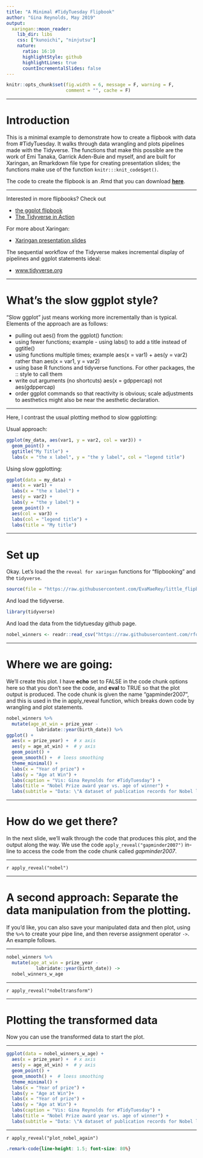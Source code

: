```yaml
---
title: "A Minimal #TidyTuesday Flipbook"
author: "Gina Reynolds, May 2019"
output:
  xaringan::moon_reader:
    lib_dir: libs
    css: ["kunoichi", "ninjutsu"]
    nature:
      ratio: 16:10
      highlightStyle: github
      highlightLines: true
      countIncrementalSlides: false
---
```



```r
knitr::opts_chunk$set(fig.width = 6, message = F, warning = F, 
                      comment = "", cache = F)
```




---

# Introduction

This is a minimal example to demonstrate how to create a flipbook with data from #TidyTuesday.  It walks through data wrangling and plots pipelines made with the Tidyverse.  The functions that make this possible are the work of Emi Tanaka, Garrick Aden-Buie and myself, and are built for Xaringan, an Rmarkdown file type for creating presentation slides; the functions make use of the function `knitr:::knit_code$get()`.

The code to create the flipbook is an .Rmd that you can download [**here**](https://raw.githubusercontent.com/EvaMaeRey/little_flipbooks_library/master/tidytuesday_minimal_example/tidytuesday_minimal_example.Rmd).

---

Interested in more flipbooks? Check out 

- [the ggplot flipbook](https://evamaerey.github.io/ggplot_flipbook/ggplot_flipbook_xaringan.html)
- [The Tidyverse in Action](https://evamaerey.github.io/tidyverse_in_action/tidyverse_in_action.html)




For more about Xaringan:

- [Xaringan presentation slides](https://slides.yihui.name/xaringan/)

The sequential workflow of the Tidyverse makes incremental display of pipelines and ggplot statements ideal:  

- [www.tidyverse.org](https://www.tidyverse.org/)


---


# What's the slow ggplot style?

"Slow ggplot" just means working more incrementally than is typical. Elements of the approach are as follows:

- pulling out aes() from the ggplot() function:  
- using fewer functions; example - using labs() to add a title instead of ggtitle()
- using functions multiple times; example aes(x = var1) + aes(y = var2) rather than aes(x = var1, y = var2)
- using base R functions and tidyverse functions.  For other packages, the :: style to call them
- write out arguments (no shortcuts)  aes(x = gdppercap) not aes(gdppercap)
- order ggplot commands so that reactivity is obvious; scale adjustments to aesthetics might also be near the aesthetic declaration. 


---

Here, I contrast the usual plotting method to slow ggplotting:

Usual approach:

```r
ggplot(my_data, aes(var1, y = var2, col = var3)) +
  geom_point() +
  ggtitle("My Title") +
  labs(x = "the x label", y = "the y label", col = "legend title")
```

Using slow ggplotting: 

```r
ggplot(data = my_data) +
  aes(x = var1) +
  labs(x = "the x label") +
  aes(y = var2) +
  labs(y = "the y label") +
  geom_point() +
  aes(col = var3) +
  labs(col = "legend title") +
  labs(title = "My title")
```




---

# Set up

Okay. Let's load the the `reveal for xaringan` functions for "flipbooking" and the `tidyverse`.

```r
source(file = "https://raw.githubusercontent.com/EvaMaeRey/little_flipbooks_library/master/xaringan_reveal_parenthetical.R")
```

And load the tidyverse.

```r
library(tidyverse)
```

And load the data from the tidytuesday github page. 

```r
nobel_winners <- readr::read_csv("https://raw.githubusercontent.com/rfordatascience/tidytuesday/master/data/2019/2019-05-14/nobel_winners.csv")

```

---

# Where we are going: 

We'll create this plot.  I have **echo** set to FALSE in the code chunk options here so that you don't see the code, and **eval** to TRUE so that the plot output is produced.  The code chunk is given the name "gapminder2007", and this is used in the in apply_reveal function, which breaks down code by wrangling and plot statements. 

```r
nobel_winners %>% 
  mutate(age_at_win = prize_year -
           lubridate::year(birth_date)) %>% 
ggplot() + 
  aes(x = prize_year) +  # x axis 
  aes(y = age_at_win) +  # y axis
  geom_point() +
  geom_smooth() +  # loess smoothing
  theme_minimal() +
  labs(x = "Year of prize") +
  labs(y = "Age at Win") +
  labs(caption = "Vis: Gina Reynolds for #TidyTuesday") +
  labs(title = "Nobel Prize award year vs. age of winner") +
  labs(subtitle = "Data: \"A dataset of publication records for Nobel laureates\" \nLi, Jichao; Yin, Yian; Fortunato, Santo; Wang Dashun, 2018 ")
```
 

 
---

# How do we get there?

In the next slide, we'll walk through the code that produces this plot, and the output along the way. We use the code `apply_reveal("gapminder2007")` in-line to access the code from the code chunk called *gapminder2007*.
 
---

`r apply_reveal("nobel")`


---

# A second approach: Separate the data manipulation from the plotting.

If you'd like, you can also save your manipulated data and then plot, using the `%>%` to create your pipe line, and then reverse assignment operator `->`.  An example follows. 

---

```r
nobel_winners %>% 
  mutate(age_at_win = prize_year -
           lubridate::year(birth_date)) -> 
  nobel_winners_w_age
```


---

`r apply_reveal("nobeltransform")`

---

# Plotting the transformed data

Now you can use the transformed data to start the plot.

---

```r
ggplot(data = nobel_winners_w_age) + 
  aes(x = prize_year) +  # x axis 
  aes(y = age_at_win) +  # y axis
  geom_point() +
  geom_smooth() +  # loess smoothing
  theme_minimal() +
  labs(x = "Year of prize") +
  labs(y = "Age at Win")+
  labs(x = "Year of prize") +
  labs(y = "Age at Win") +
  labs(caption = "Vis: Gina Reynolds for #TidyTuesday") +
  labs(title = "Nobel Prize award year vs. age of winner") +
  labs(subtitle = "Data: \"A dataset of publication records for Nobel laureates\" \nLi, Jichao; Yin, Yian; Fortunato, Santo; Wang Dashun, 2018 ")
```


---

`r apply_reveal("plot_nobel_again")`



```css
.remark-code{line-height: 1.5; font-size: 80%}
```


